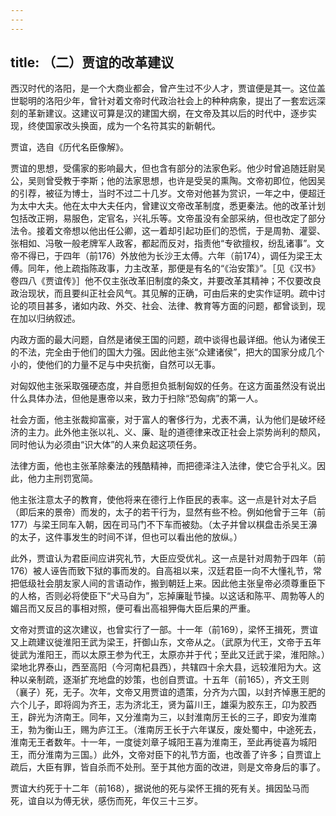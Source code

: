 ```yaml
---
---
---
```

title: （二）贾谊的改革建议
---



西汉时代的洛阳，是一个大商业都会，曾产生过不少人才，贾谊便是其一。这位盖世聪明的洛阳少年，曾针对着文帝时代政治社会上的种种病象，提出了一套宏远深刻的革新建议。这建议可算是汉的建国大纲，在文帝及其以后的时代中，逐步实现，终使国家改头换面，成为一个名符其实的新朝代。

贾谊，选自《历代名臣像解》。

贾谊的思想，受儒家的影响最大，但也含有部分的法家色彩。他少时曾追随廷尉吴公，吴则曾受教于李斯；他的法家思想，也许是受吴的熏陶。文帝初即位，他因吴的引荐，被征为博士，当时不过二十几岁。文帝对他甚为赏识，一年之中，便超迁为太中大夫。他在太中大夫任内，曾建议文帝改革制度，悉更秦法。他的改革计划包括改正朔，易服色，定官名，兴礼乐等。文帝虽没有全部采纳，但也改定了部分法令。接着文帝想以他出任公卿，这一着却引起功臣们的恐慌，于是周勃、灌婴、张相如、冯敬一般老牌军人政客，都起而反对，指责他“专欲擅权，纷乱诸事”。文帝不得已，于四年（前176）外放他为长沙王太傅。六年（前174），调任为梁王太傅。同年，他上疏指陈政事，力主改革，那便是有名的“《治安策》”。［见《汉书》卷四八《贾谊传》］他不仅主张改革旧制度的条文，并要改革其精神；不仅要改良政治现状，而且要纠正社会风气。其见解的正确，可由后来的史实作证明。疏中讨论的项目甚多，诸如内政、外交、社会、法律、教育等方面的问题，都曾谈到，现在加以归纳叙述。

内政方面的最大问题，自然是诸侯王国的问题，疏中谈得也最详细。他认为诸侯王的不法，完全由于他们的国大力强。因此他主张“众建诸侯”，把大的国家分成几个小的，使他们的力量不足与中央抗衡，自然可以无事。

对匈奴他主张采取强硬态度，并自愿担负抵制匈奴的任务。在这方面虽然没有说出什么具体办法，但他是惠帝以来，致力于扫除“恐匈病”的第一人。

社会方面，他主张裁抑富豪，对于富人的奢侈行为，尤表不满，认为他们是破坏经济的主力。此外他主张以礼、义、廉、耻的道德律来改正社会上崇势尚利的颓风，同时他认为必须由“识大体”的人来负起这项任务。

法律方面，他也主张革除秦法的残酷精神，而把德泽注入法律，使它合乎礼义。因此，他力主刑罚宽简。

他主张注意太子的教育，使他将来在德行上作臣民的表率。这一点是针对太子启（即后来的景帝）而发的，太子的若干行为，显然有些不检。例如他曾于三年（前177）与梁王同车入朝，因在司马门不下车而被劾。（太子并曾以棋盘击杀吴王濞的太子，这件事发生的时间不详，但也可以看出他的放纵。）

此外，贾谊认为君臣间应讲究礼节，大臣应受优礼。这一点是针对周勃于四年（前176）被人诬告而致下狱的事而发的。自高祖以来，汉廷君臣一向不大懂礼节，常把低级社会朋友家人间的言语动作，搬到朝廷上来。因此他主张皇帝必须尊重臣下的人格，否则必将使臣下“犬马自为”，忘掉廉耻节操。以这话和陈平、周勃等人的媚吕而又反吕的事相对照，便可看出高祖狎侮大臣后果的严重。

文帝对贾谊的这次建议，也曾实行了一部。十一年（前169），梁怀王揖死，贾谊又上疏建议徙淮阳王武为梁王，扞御山东，文帝从之。（武原为代王，文帝于五年徙武为淮阳王，而以太原王参为代王，太原亦并于代；至此又迁武于梁，淮阳除。）梁地北界泰山，西至高阳（今河南杞县西），共辖四十余大县，远较淮阳为大。这种以亲制疏，逐渐扩充地盘的妙策，也创自贾谊。十五年（前165），齐文王则（襄子）死，无子。次年，文帝又用贾谊的遗策，分齐为六国，以封齐悼惠王肥的六个儿子，即将闾为齐王，志为济北王，贤为菑川王，雄渠为胶东王，卬为胶西王，辟光为济南王。同年，又分淮南为三，以封淮南厉王长的三子，即安为淮南王，勃为衡山王，赐为庐江王。（淮南厉王长于六年谋反，废处蜀中，中途死去，淮南无王者数年。十一年，一度徙刘章子城阳王喜为淮南王，至此再徙喜为城阳王，而分淮南为三国。）此外，文帝对臣下的礼节方面，也改善了许多；自贾谊上疏后，大臣有罪，皆自杀而不处刑。至于其他方面的改进，则是文帝身后的事了。

贾谊大约死于十二年（前168），据说他的死与梁怀王揖的死有关。揖因坠马而死，谊自以为傅无状，感伤而死，年仅三十三岁。
